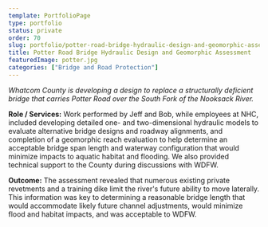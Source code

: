 ```yaml
---
template: PortfolioPage
type: portfolio
status: private
order: 70
slug: portfolio/potter-road-bridge-hydraulic-design-and-geomorphic-assessment
title: Potter Road Bridge Hydraulic Design and Geomorphic Assessment
featuredImage: potter.jpg
categories: ["Bridge and Road Protection"]
---
```


_Whatcom County is developing a design to replace a structurally deficient bridge that carries Potter Road over the South Fork of the Nooksack River._  
  
**Role / Services:** Work performed by Jeff and Bob, while employees at NHC, included developing detailed one- and two-dimensional hydraulic models to evaluate alternative bridge designs and roadway alignments, and completion of a geomorphic reach evaluation to help determine an acceptable bridge span length and waterway configuration that would minimize impacts to aquatic habitat and flooding. We also provided technical support to the County during discussions with WDFW.  
  
**Outcome:** The assessment revealed that numerous existing private revetments and a training dike limit the river's future ability to move laterally. This information was key to determining a reasonable bridge length that would accommodate likely future channel adjustments, would minimize flood and habitat impacts, and was acceptable to WDFW.